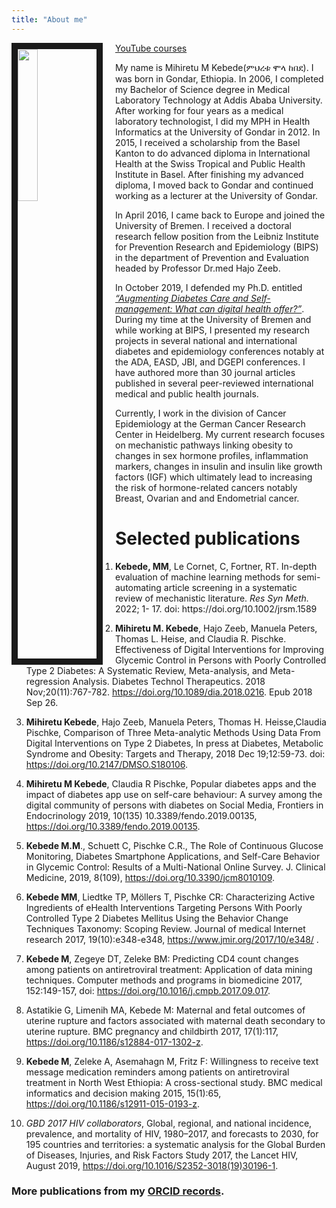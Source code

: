```yaml
---
title: "About me"
---
```

<script async src="https://pagead2.googlesyndication.com/pagead/js/adsbygoogle.js?client=ca-pub-4447780400240825"
     crossorigin="anonymous"></script>
     
<link rel="stylesheet" href="styles.css" type="text/css">

<img src="myphoto.jpg" style="width:25%; border:10px solid; margin-right: 20px" align="left"/>

[YouTube courses](https://www.youtube.com/channel/UCpHd6O1Yqz4YgcYUBfyRqKg)

My name is Mihiretu M Kebede(ምህረቱ ሞላ ከበደ). I was born in Gondar, Ethiopia. In 2006, I completed my Bachelor of Science degree in Medical Laboratory Technology at Addis Ababa University. After working for four years as a medical laboratory technologist, I did my MPH in Health Informatics at the University of Gondar in 2012. In 2015, I received a scholarship from the Basel Kanton to do advanced diploma in International Health at the Swiss Tropical and Public Health Institute in Basel. After finishing my advanced diploma, I moved back to Gondar and continued working as a lecturer at the University of Gondar.

In April 2016, I came back to Europe and joined the University of Bremen. I received a doctoral research fellow position from the Leibniz Institute for Prevention Research and Epidemiology (BIPS) in the department of Prevention and Evaluation headed by Professor Dr.med Hajo Zeeb.

In October 2019, I defended my Ph.D. entitled [*"Augmenting Diabetes Care and Self-management: What can digital health offer?"*](https://media.suub.uni-bremen.de/handle/elib/4307). During my time at the University of Bremen and while working at BIPS, I presented my research projects in several national and international diabetes and epidemiology conferences notably at the ADA, EASD, JBI, and DGEPI conferences. I have authored more than 30 journal articles published in several peer-reviewed international medical and public health journals.

Currently, I work in the division of Cancer Epidemiology at the German Cancer Research Center in Heidelberg. My current research focuses on mechanistic pathways linking obesity to changes in sex hormone profiles, inflammation markers, changes in insulin and insulin like growth factors (IGF) which ultimately lead to increasing the risk of hormone-related cancers notably Breast, Ovarian and and Endometrial cancer.

# **Selected publications**

1. **Kebede, MM**, Le Cornet, C, Fortner, RT. In-depth evaluation of machine learning methods for semi-automating article screening in a systematic review of mechanistic literature. *Res Syn Meth.* 2022; 1- 17. doi: https://doi.org/10.1002/jrsm.1589



2. **Mihiretu M. Kebede**, Hajo Zeeb, Manuela Peters, Thomas L. Heise, and Claudia R. Pischke. Effectiveness of Digital Interventions for Improving Glycemic Control in Persons with Poorly Controlled Type 2 Diabetes: A Systematic Review, Meta-analysis, and Meta-regression Analysis. Diabetes Technol Therapeutics. 2018 Nov;20(11):767-782. <https://doi.org/10.1089/dia.2018.0216>. Epub 2018 Sep 26.

3.  **Mihiretu Kebede**, Hajo Zeeb, Manuela Peters, Thomas H. Heisse,Claudia Pischke, Comparison of Three Meta-analytic Methods Using Data From Digital Interventions on Type 2 Diabetes, In press at Diabetes, Metabolic Syndrome and Obesity: Targets and Therapy, 2018 Dec 19;12:59-73. doi: <https://doi.org/10.2147/DMSO.S180106>.

4.  **Mihiretu M Kebede**, Claudia R Pischke, Popular diabetes apps and the impact of diabetes app use on self-care behaviour: A survey among the digital community of persons with diabetes on Social Media, Frontiers in Endocrinology 2019, 10(135) 10.3389/fendo.2019.00135, <https://doi.org/10.3389/fendo.2019.00135>.

5.  **Kebede M.M**., Schuett C, Pischke C.R., The Role of Continuous Glucose Monitoring, Diabetes Smartphone Applications, and Self-Care Behavior in Glycemic Control: Results of a Multi-National Online Survey. J. Clinical Medicine, 2019, 8(109), <https://doi.org/10.3390/jcm8010109>.

6.  **Kebede MM**, Liedtke TP, Möllers T, Pischke CR: Characterizing Active Ingredients of eHealth Interventions Targeting Persons With Poorly Controlled Type 2 Diabetes Mellitus Using the Behavior Change Techniques Taxonomy: Scoping Review. Journal of medical Internet research 2017, 19(10):e348-e348, <https://www.jmir.org/2017/10/e348/> .

7.  **Kebede M**, Zegeye DT, Zeleke BM: Predicting CD4 count changes among patients on antiretroviral treatment: Application of data mining techniques. Computer methods and programs in biomedicine 2017, 152:149-157, doi: <https://doi.org/10.1016/j.cmpb.2017.09.017>.

8.  Astatikie G, Limenih MA, Kebede M: Maternal and fetal outcomes of uterine rupture and factors associated with maternal death secondary to uterine rupture. BMC pregnancy and childbirth 2017, 17(1):117, <https://doi.org/10.1186/s12884-017-1302-z>.

9.  **Kebede M**, Zeleke A, Asemahagn M, Fritz F: Willingness to receive text message medication reminders among patients on antiretroviral treatment in North West Ethiopia: A cross-sectional study. BMC medical informatics and decision making 2015, 15(1):65, <https://doi.org/10.1186/s12911-015-0193-z>.

10.  *GBD 2017 HIV collaborators*, Global, regional, and national incidence, prevalence, and mortality of HIV, 1980--2017, and forecasts to 2030, for 195 countries and territories: a systematic analysis for the Global Burden of Diseases, Injuries, and Risk Factors Study 2017, the Lancet HIV, August 2019, [https://doi.org/10.1016/S2352-3018(19)30196-1](https://doi.org/10.1016/S2352-3018(19)30196-1){.uri}.

### More publications from my [ORCID records](https://orcid.org/0000-0002-5599-2823).
